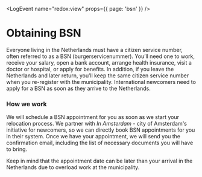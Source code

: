 
<LogEvent name="redox:view" props={{ page: 'bsn' }} />

# Obtaining BSN

Everyone living in the Netherlands must have a citizen service number, often referred to as a BSN (burgerservicenummer). You’ll need one to work, receive your salary, open a bank account, arrange health insurance, visit a doctor or hospital, or apply for benefits. In addition, if you leave the Netherlands and later return, you’ll keep the same citizen service number when you re-register with the municipality. International newcomers need to apply for a BSN as soon as they arrive to the Netherlands.

### How we work
We will schedule a BSN appointment for you as soon as we start your relocation process. We partner with *In Amsterdam* - city of Amsterdam's initiative for newcomers, so we can directly book BSN appointments for you in their system. Once we have your appointment, we will send you the confirmation email, including the list of necessary documents you will have to bring.

<callout type="warning">
    Keep in mind that the appointment date can be later than your arrival in the Netherlands due to overload work at the municipality.
</callout>

